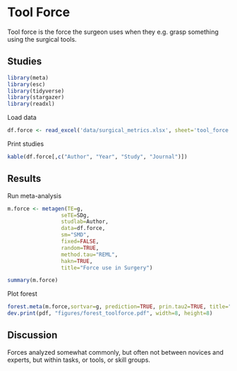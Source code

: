 
# **Tool Force**

Tool force is the force the surgeon uses when they e.g. grasp something using the surgical tools.

## Studies
```r
library(meta)
library(esc)
library(tidyverse)
library(stargazer)
library(readxl)
```
Load data
```r
df.force <- read_excel('data/surgical_metrics.xlsx', sheet='tool_force')
```
Print studies
```r
kable(df.force[,c("Author", "Year", "Study", "Journal")])
```
## Results
Run meta-analysis
```r
m.force <- metagen(TE=g,
                 seTE=SDg,
                 studlab=Author,
                 data=df.force,
                 sm="SMD",
                 fixed=FALSE,
                 random=TRUE,
                 method.tau="REML",
                 hakn=TRUE,
                 title="Force use in Surgery")
```
```r
summary(m.force)
```

Plot forest
```r
forest.meta(m.force,sortvar=g, prediction=TRUE, prin.tau2=TRUE, title="Force use in Surgery")
dev.print(pdf, "figures/forest_toolforce.pdf", width=8, height=8)
```

## Discussion
Forces analyzed somewhat commonly, but often not between novices and experts, but within tasks, or tools, or skill groups.